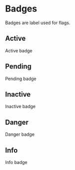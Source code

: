 
<Meta title="Components/Badge" />

# Badges

Badges are label used for flags.

## Active

<Preview>
  <div className="p-badge--active">Active badge</div>
</Preview>

## Pending

<Preview>
  <div className="p-badge--pending">Pending badge</div>
</Preview>

## Inactive

<Preview>
  <div className="p-badge--inactive">Inactive badge</div>
</Preview>

## Danger

<Preview>
  <div className="p-badge--danger">Danger badge</div>
</Preview>

## Info

<Preview>
  <div className="p-badge--info">Info badge</div>
</Preview>
